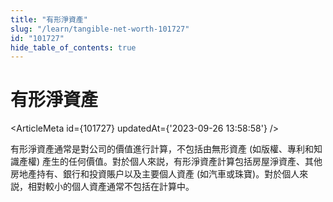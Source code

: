 ```yaml
---
title: "有形淨資產"
slug: "/learn/tangible-net-worth-101727"
id: "101727"
hide_table_of_contents: true
---
```



# 有形淨資產

<ArticleMeta id={101727} updatedAt={'2023-09-26 13:58:58'} />
<div className='border-solid border-b border-t-0 my-4 border-[var(--ifm-color-gray-300)]' />

有形淨資產通常是對公司的價值進行計算，不包括由無形資產 (如版權、專利和知識產權) 產生的任何價值。對於個人來説，有形淨資產計算包括房屋淨資產、其他房地產持有、銀行和投資賬户以及主要個人資產 (如汽車或珠寶)。對於個人來説，相對較小的個人資產通常不包括在計算中。
